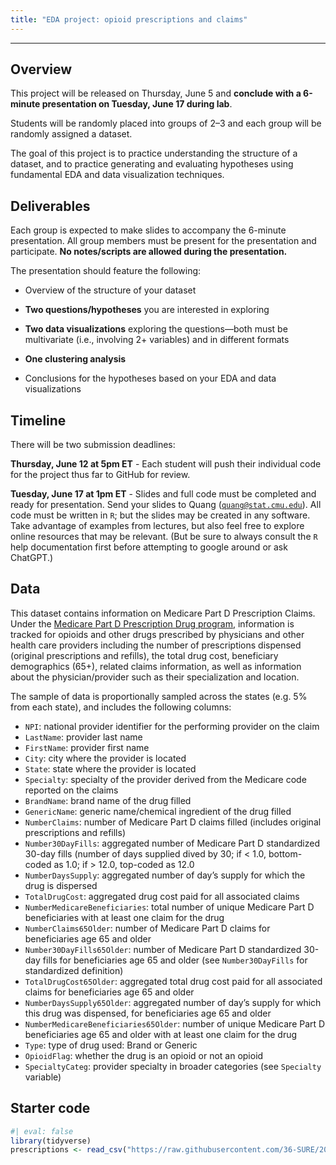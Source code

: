 ```yaml
---
title: "EDA project: opioid prescriptions and claims"
---
```


---

## Overview

This project will be released on Thursday, June 5 and **conclude with a 6-minute presentation on Tuesday, June 17 during lab**.

Students will be randomly placed into groups of 2--3 and each group will be randomly assigned a dataset.

The goal of this project is to practice understanding the structure of a dataset, and to practice generating and evaluating hypotheses using fundamental EDA and data visualization techniques.

## Deliverables

Each group is expected to make slides to accompany the 6-minute presentation. All group members must be present for the presentation and participate. **No notes/scripts are allowed during the presentation.**

The presentation should feature the following:

* Overview of the structure of your dataset

* **Two questions/hypotheses** you are interested in exploring

* **Two data visualizations** exploring the questions---both must be multivariate (i.e., involving 2+ variables) and in different formats

* **One clustering analysis**

* Conclusions for the hypotheses based on your EDA and data visualizations

## Timeline

There will be two submission deadlines:

**Thursday, June 12 at 5pm ET** - Each student will push their individual code for the project thus far to GitHub for review.

**Tuesday, June 17 at 1pm ET** - Slides and full code must be completed and ready for presentation. Send your slides to Quang ([`quang@stat.cmu.edu`](mailto:quang@stat.cmu.edu)). All code must be written in `R`; but the slides may be created in any software. Take advantage of examples from lectures, but also feel free to explore online resources that may be relevant. (But be sure to always consult the `R` help documentation first before attempting to google around or ask ChatGPT.)

## Data

This dataset contains information on Medicare Part D Prescription Claims. Under the [Medicare Part D Prescription Drug program](https://data.cms.gov/provider-summary-by-type-of-service/medicare-part-d-prescribers/medicare-part-d-prescribers-by-provider-and-drug), information is tracked for opioids and other drugs prescribed by physicians and other health care providers including the number of prescriptions dispensed (original prescriptions and refills), the total drug cost, beneficiary demographics (65+), related claims information, as well as information about the physician/provider such as their specialization and location.

The sample of data is proportionally sampled across the states (e.g. 5% from each state), and includes the following columns:

* `NPI`: national provider identifier for the performing provider on the claim
* `LastName`: provider last name
* `FirstName`: provider first name
* `City`: city where the provider is located
* `State`: state where the provider is located
* `Specialty`: specialty of the provider derived from the Medicare code reported on the claims
* `BrandName`: brand name of the drug filled
* `GenericName`: generic name/chemical ingredient of the drug filled
* `NumberClaims`: number of Medicare Part D claims filled (includes original prescriptions and refills)
* `Number30DayFills`: aggregated number of Medicare Part D standardized 30-day fills (number of days supplied dived by 30; if \< 1.0, bottom-coded as 1.0; if \> 12.0, top-coded as 12.0
* `NumberDaysSupply`: aggregated number of day's supply for which the drug is dispersed
* `TotalDrugCost`: aggregated drug cost paid for all associated claims
* `NumberMedicareBeneficiaries`: total number of unique Medicare Part D beneficiaries with at least one claim for the drug
* `NumberClaims65Older`: number of Medicare Part D claims for beneficiaries age 65 and older
* `Number30DayFills65Older`: number of Medicare Part D standardized 30-day fills for beneficiaries age 65 and older (see `Number30DayFills` for standardized definition)
* `TotalDrugCost65Older`: aggregated total drug cost paid for all associated claims for beneficiaries age 65 and older
* `NumberDaysSupply65Older`: aggregated number of day’s supply for which this drug was dispensed, for beneficiaries age 65 and older
* `NumberMedicareBeneficiaries65Older`: number of unique Medicare Part D beneficiaries age 65 and older with at least one claim for the drug
* `Type`: type of drug used: Brand or Generic
* `OpioidFlag`: whether the drug is an opioid or not an opioid
* `SpecialtyCateg`: provider specialty in broader categories (see `Specialty` variable)

## Starter code

```r
#| eval: false
library(tidyverse)
prescriptions <- read_csv("https://raw.githubusercontent.com/36-SURE/2025/main/data/prescriptions.csv")
```
